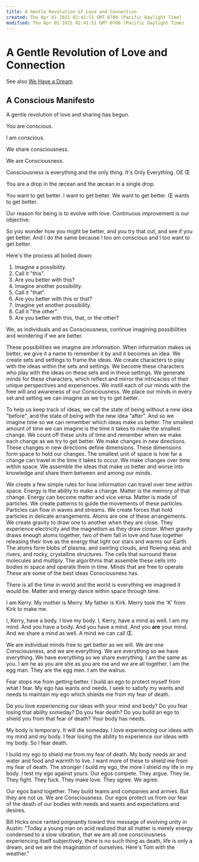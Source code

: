 ```yaml
---
title: A Gentle Revolution of Love and Connection
created: Thu Apr 01 2021 02:41:51 GMT-0700 (Pacific Daylight Time)
modified: Thu Apr 01 2021 02:41:51 GMT-0700 (Pacific Daylight Time)
---
```

# A Gentle Revolution of Love and Connection

See also [We Have a Dream](http://scigod.org/?q=node/4)

## A Conscious Manifesto

A gentle revolution of love and sharing has begun.

You are conscious.

I am conscious.

We share consciousness.

We are Consciousness.

Consciousness is everything and the only thing.
It's Only Everything.
OE
Œ

You are a drop in the œcean and the œcean in a single drop.

You want to get better.
I want to get better.
We want to get better.
Œ wants to get better.

Our reason for being is to evolve with love.
Continuous improvement is our objective.

So you wonder how you might be better, and you try that out, and see if you get better. And I do the same because I too am conscious and I too want to get better.

Here's the process all boiled down:
1. Imagine a possibility.
2. Call it "this".
3. Are you better with this?
4. Imagine another possibility.
5. Call it "that".
6. Are you better with this or that?
7. Imagine yet another possibility.
8. Call it "the other".
9. Are you better with this, that, or the other?

We, as individuals and as Consciousness, continue imagining possibilities and wondering if we are better.

These possibilities we imagine are information.
When information makes us better, we give it a name to remember it by and it becomes an idea.
We create sets and settings to frame the ideas.
We create characters to play with the ideas within the sets and settings.
We become these characters who play with the ideas on these sets and in these settings.
We generate minds for these characters, which reflect and mirror the intricacies of their unique perspectives and experiences.
We instill each of our minds with the free will and awareness of our Consciousness.
We place our minds in every set and setting we can imagine as we try to get better.

To help us keep track of ideas, we call the state of being without a new idea "before", and the state of being with the new idea "after".
And so we imagine time so we can remember which ideas make us better.
The smallest amount of time we can imagine is the time it takes to make the smallest change.
We count off these units of time and remember when we make each change as we try to get better.
We make changes in new directions.
These changes in new directions define dimensions.
These dimensions form space to hold our changes.
The smallest unit of space is how far a change can travel in the time it takes to occur.
We make changes over time within space.
We assemble the ideas that make us better and worse into knowledge and share them between and among our minds.

We create a few simple rules for how information can travel over time within space.
Energy is the ability to make a change.
Matter is the memory of that change.
Energy can become matter and vice versa.
Matter is made of particles.
We create patterns to guide the movements of these particles.
Particles can flow in waves and streams.
We create forces that hold particles in delicate arrangements.
Atoms are one of these arrangements.
We create gravity to draw one to another when they are close.
They experience electricity and the magnetism as they draw closer.
When gravity draws enough atoms together, two of them fall in love and fuse together releasing their love as the energy that light our stars and warms our Earth.
The atoms form blobs of plasma, and swirling clouds, and flowing seas and rivers, and rocky, crystalline structures.
The cells that surround these molecules and multiply.
The algorithms that assemble these cells into bodies in space and operate them in time.
Minds that are free to operate
These are some of the best ideas Consciousness has.

There is all the time in world and the world is everything we imagined it would be.
Matter and energy dance within space through time.

I am Kerry.
My mother is Merry.
My father is Kirk.
Merry took the 'K' from Kirk to make me.

I, Kerry, have a body.
I love my body.
I, Kerry, have a mind as well.
I am my mind.
And you have a body.
And you have a mind.
And you **are** your mind.
And we share a mind as well.
A mind we can call Œ.

We are individual minds free to get better as we will.
We are one Consciousness, and we are everything.
We are everything so we have everything.
We have everything so we share everything.
I am the same as you.
I am he as you are she as you are me and we are all together.
I am the egg man. They are the egg men. I am the walrus.

Fear stops me from getting better.
I build an ego to protect myself from what I fear.
My ego has wants and needs.
I seek to satisfy my wants and needs to maintain my ego which shields me from my fear of death.

Do you love experiencing our ideas with your mind and body?
Do you fear losing that ability someday?
Do you fear death?
Do you build an ego to shield you from that fear of death?
Your body has needs.

My body is temporary. It will die someday.
I love experiencing our ideas with my mind and my body.
I fear losing the ability to experience our ideas with my body.
So I fear death.

I build my ego to shield me from my fear of death.
My body needs air and water and food and warmth to live.
I want more of these to shield me from my fear of death.
The stronger I build my ego, the more I shield my life in my body.
I test my ego against yours. Our egos compete. They argue. They lie. They fight. They fuck. They make love. They agree. We agree.

Our egos band together. They build teams and companies and armies. But they are not us. We are Consciousness. Our egos protect us from our fear of the death of our bodies with needs and wants and expectations and desires.

Bill Hicks once ranted poignantly toward this message of evolving unity in Austin: "Today a young man on acid realized that all matter is merely energy condensed to a slow vibration, that we are all one consciousness experiencing itself subjectively, there is no such thing as death, life is only a dream, and we are the imagination of ourselves. Here's Tom with the weather."

